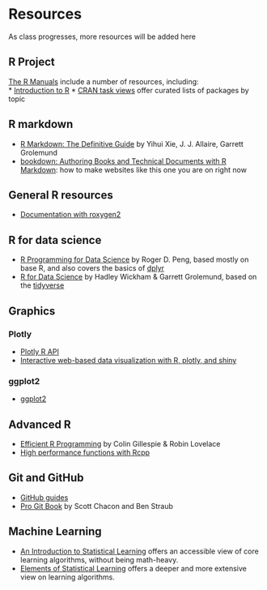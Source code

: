 # Resources {#resources}

As class progresses, more resources will be added here

## R Project
[The R Manuals](https://cran.r-project.org/manuals.html) include a number of resources, including:  
* [Introduction to R](https://cran.r-project.org/doc/manuals/r-release/R-intro.html)
* [CRAN task views](https://cran.r-project.org/web/views/) offer curated lists of packages by topic

## R markdown
* [R Markdown: The Definitive Guide](https://bookdown.org/yihui/rmarkdown/) by Yihui Xie, J. J. Allaire, Garrett Grolemund
* [bookdown: Authoring Books and Technical Documents with R Markdown](https://bookdown.org/yihui/bookdown/): how to make websites like this one you are on right now

## General R resources
* [Documentation with roxygen2](https://cran.r-project.org/web/packages/roxygen2/vignettes/roxygen2.html)

## R for data science
* [R Programming for Data Science](https://leanpub.com/rprogramming) by Roger D. Peng, based mostly on base R, and also covers the basics of [dplyr](https://dplyr.tidyverse.org)
* [R for Data Science](https://r4ds.had.co.nz) by Hadley Wickham & Garrett Grolemund, based on the [tidyverse](https://www.tidyverse.org)

## Graphics

### Plotly
* [Plotly R API](https://plot.ly/r/)
* [Interactive web-based data visualization with R, plotly, and shiny](https://plotly-r.com)

### ggplot2
* [ggplot2](https://ggplot2.tidyverse.org/)

## Advanced R
* [Efficient R Programming](https://bookdown.org/csgillespie/efficientR/) by Colin Gillespie & Robin Lovelace
* [High performance functions with Rcpp](http://adv-r.had.co.nz/Rcpp.html)

## Git and GitHub
* [GitHub guides](https://guides.github.com/)
* [Pro Git Book](https://git-scm.com/book/en/v2) by Scott Chacon and Ben Straub


## Machine Learning
* [An Introduction to Statistical Learning](https://www-bcf.usc.edu/~gareth/ISL/) offers an accessible view of core learning algorithms, without being math-heavy.
* [Elements of Statistical Learning](https://web.stanford.edu/~hastie/ElemStatLearn/) offers a deeper and more extensive view on learning algorithms.